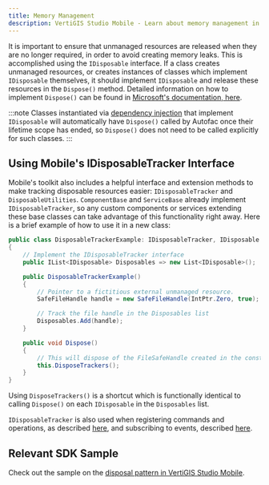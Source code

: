 ```yaml
---
title: Memory Management
description: VertiGIS Studio Mobile - Learn about memory management in VertiGIS Studio Mobile
---
```


It is important to ensure that unmanaged resources are released when they are no longer required, in order to avoid creating memory leaks. This is accomplished using the `IDisposable` interface.
If a class creates unmanaged resources, or creates instances of classes which implement `IDisposable` themselves, it should implement `IDisposable` and release these resources in the `Dispose()` method. Detailed information on how to implement `Dispose()` can be found in [Microsoft's documentation, here](https://docs.microsoft.com/en-us/dotnet/standard/garbage-collection/implementing-dispose).

:::note
Classes instantiated via [dependency injection](sdk-dependency-injection.mdx) that implement `IDisposable` will automatically have `Dispose()` called by Autofac once their lifetime scope has ended, so `Dispose()` does not need to be called explicitly for such classes.
:::

## Using Mobile's IDisposableTracker Interface

Mobile's toolkit also includes a helpful interface and extension methods to make tracking disposable resources easier: `IDisposableTracker` and `DisposableUtilities`.
`ComponentBase` and `ServiceBase` already implement `IDisposableTracker`, so any custom components or services extending these base classes can take advantage of this functionality right away.
Here is a brief example of how to use it in a new class:

```cs
public class DisposableTrackerExample: IDisposableTracker, IDisposable
{
	// Implement the IDisposableTracker interface
	public IList<IDisposable> Disposables => new List<IDisposable>();

	public DisposableTrackerExample()
	{
		// Pointer to a fictitious external unmanaged resource.
		SafeFileHandle handle = new SafeFileHandle(IntPtr.Zero, true);

		// Track the file handle in the Disposables list
		Disposables.Add(handle);
	}

	public void Dispose()
	{
		// This will dispose of the FileSafeHandle created in the constructor
		this.DisposeTrackers();
	}
}
```

Using `DisposeTrackers()` is a shortcut which is functionally identical to calling `Dispose()` on each `IDisposable` in the `Disposables` list.

`IDisposableTracker` is also used when registering commands and operations, as described [here](sdk-commands-operations.mdx#direct-registration-and-implementation), and subscribing to events, described [here](sdk-events-reference.mdx#subscribing-to-events).

## Relevant SDK Sample

Check out the sample on the [disposal pattern in VertiGIS Studio Mobile](https://github.com/vertigis/vertigis-mobile-samples/tree/master/VSM.Samples/VSM.Samples/Samples/Conceptual/Disposal).
